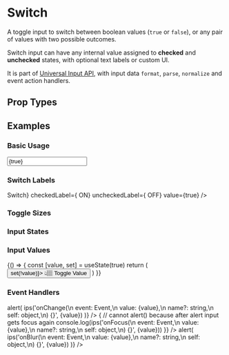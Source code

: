 
# Switch

A toggle input to switch between boolean values (`true` or `false`), or any pair of values with two possible outcomes.

Switch input can have any internal value assigned to **checked** and **unchecked** states, with optional text labels or custom UI.

It is part of [Universal Input API](/docs/ui/inputs#universal-input-api), with input data `format`, `parse`, `normalize` and event action handlers.

## Prop Types

<PropsTable component={Switch} />

## Examples

### Basic Usage

<CodeExample>
  <Switch />
</CodeExample>

<CodeExample desc='Universal Input'>
  <Input type='switch' value={true} />
</CodeExample>

### Switch Labels

<CodeExample desc='Unchecked Label'>
  <Switch uncheckedLabel='NO' />
</CodeExample>

<CodeExample desc='Checked Label'>
  <Switch checkedLabel='YES' value={true} />
</CodeExample>

<CodeExample desc='Toggle Label'>
  <Switch className='gap' label='Label' />
</CodeExample>

<CodeExample desc='Reverse Label'>
  <Switch className='gap' label='Label' reverse />
</CodeExample>

<CodeExample desc='Custom UI Labels'>
  <Switch className='gap'
          label={<Text><Icon name='im/switch' /> Switch</Text>}
          checkedLabel={<Text><Icon name='md/light-mode' /> ON</Text>}
          uncheckedLabel={<Text><Icon name='hi2/moon' /> OFF</Text>}
          value={true} />
</CodeExample>

### Toggle Sizes

<CodeExample>
  <View className='gap'>
    <Switch className='font-smallest' label='smallest' value />
    <Switch className='font-smaller' label='smaller' value />
    <Switch className='font-small' label='small' value />
    <Switch label='base' value />
    <Switch className='font-large' label='large' value />
    <Switch className='font-larger' label='larger' value />
    <Switch className='font-largest gap' label='largest' value />
  </View>
</CodeExample>

### Input States

<CodeExample desc='Disabled'>
  <Switch disabled uncheckedLabel='disabled' />
  <Spacer />
  <Switch disabled checkedLabel='disabled' value={true} />
</CodeExample>

<CodeExample desc='Read only'>
  <Switch readonly uncheckedLabel='readonly' />
  <Spacer />
  <Switch readonly checkedLabel='readonly' value={true} />
</CodeExample>

<CodeExample desc='Loading'>
  <Switch loading uncheckedLabel='loading' />
  <Spacer />
  <Switch loading checkedLabel='loading' value={true} />
</CodeExample>

### Input Values

<CodeExample desc='Checked Initially'>
  <Switch defaultValue={true}
          row={false} className='gap' label='Default Value' />
</CodeExample>

<CodeExample desc='Controlled State'>
  <Switch controlledValue value={true}
          row={false} className='gap' label='Controlled Value' />
</CodeExample>

<CodeExample desc='Sync Value with Uncontrolled State'>
  {() => {
    const [value, set] = useState(true)
    return (
      <View className='center gap'>
        <Switch value={value}
                row={false}
                className='gap'
                label='Uncontrolled Synced Value'
                uncheckedLabel='Toggle' />
        <Button onClick={() => set(!value)}>
          👆🏽 Toggle Value
        </Button>
      </View>
    )
  }}
</CodeExample>

### Event Handlers

<CodeExample desc='On Change Callback'>
  <Switch uncheckedLabel='Toggle to fire event' onChange={(e, value) => alert(
    ips('onChange(\n  event: Event,\n  value: {value},\n  name?: string,\n  self: object,\n) {}', {value})
  )} />
</CodeExample>

<CodeExample desc='On Focus Callback'>
  <Switch uncheckedLabel='Focus to fire event' onFocus={(e, value) => {
    // cannot alert() because after alert input gets focus again
    console.log(ips('onFocus(\n  event: Event,\n  value: {value},\n  name?: string,\n  self: object,\n) {}', {value}))
  }} />
</CodeExample>

<CodeExample desc='On Blur Callback'>
  <Switch uncheckedLabel='Blur to fire event' onBlur={(e, value) => alert(
    ips('onBlur(\n  event: Event,\n  value: {value},\n  name?: string,\n  self: object,\n) {}', {value})
  )} />
</CodeExample>
